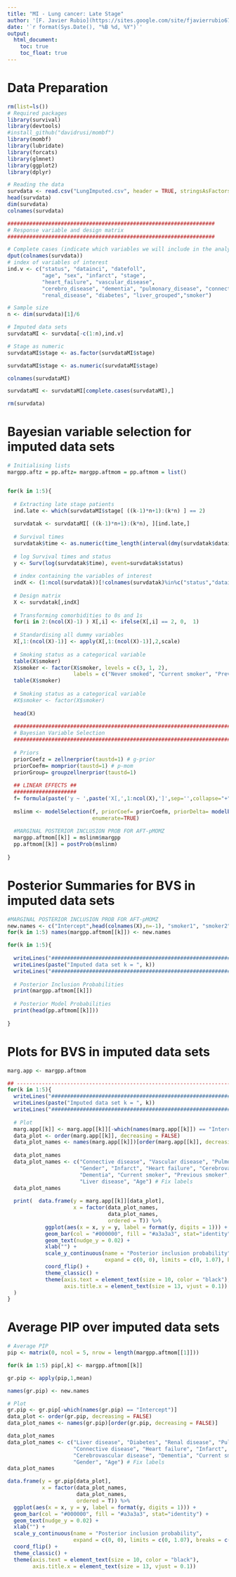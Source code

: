 ```yaml
---
title: "MI - Lung cancer: Late Stage"
author: '[F. Javier Rubio](https://sites.google.com/site/fjavierrubio67/), Danilo Alvares, Daniel Redondo-Sanchez and Miguel Angel Luque-Fernandez'
date: '`r format(Sys.Date(), "%B %d, %Y")`'
output:
  html_document:
    toc: true
    toc_float: true
---
```


# Data Preparation

```r
rm(list=ls())
# Required packages
library(survival)
library(devtools)
#install_github("davidrusi/mombf")
library(mombf)
library(lubridate)
library(forcats)
library(glmnet)
library(ggplot2)
library(dplyr)

# Reading the data
survdata <- read.csv("LungImputed.csv", header = TRUE, stringsAsFactors=FALSE)
head(survdata)
dim(survdata)
colnames(survdata)

##################################################################
# Response variable and design matrix
##################################################################

# Complete cases (indicate which variables we will include in the analysis only)
dput(colnames(survdata))
# index of variables of interest
ind.v <- c("status", "datainci", "datefoll", 
           "age", "sex", "infarct", "stage", 
           "heart_failure", "vascular_disease", 
           "cerebro_disease", "dementia", "pulmonary_disease", "connective_disease", 
           "renal_disease", "diabetes", "liver_grouped","smoker")

# Sample size
n <- dim(survdata)[1]/6

# Imputed data sets
survdataMI <- survdata[-c(1:n),ind.v]

# Stage as numeric
survdataMI$stage <- as.factor(survdataMI$stage)

survdataMI$stage <- as.numeric(survdataMI$stage)

colnames(survdataMI)

survdataMI <- survdataMI[complete.cases(survdataMI),]

rm(survdata)
```

# Bayesian variable selection for imputed data sets

```r
# Initialising lists
margpp.aftz = pp.aftz= margpp.aftmom = pp.aftmom = list()


for(k in 1:5){
  
  # Extracting late stage patients
  ind.late <- which(survdataMI$stage[ ((k-1)*n+1):(k*n) ] == 2)
  
  survdatak <- survdataMI[ ((k-1)*n+1):(k*n), ][ind.late,]
  
  # Survival times
  survdatak$time <- as.numeric(time_length(interval(dmy(survdatak$datainci), dmy(survdatak$datefoll)), "year"))
  
  # log Survival times and status
  y <- Surv(log(survdatak$time), event=survdatak$status)
  
  # index containing the variables of interest
  indX <- (1:ncol(survdatak))[!colnames(survdatak)%in%c("status","datainci","datefoll","time", "stage")] 
  
  # Design matrix
  X <- survdatak[,indX] 
  
  # Transforming comorbidities to 0s and 1s
  for(i in 2:(ncol(X)-1) ) X[,i] <- ifelse(X[,i] == 2, 0,  1) 
  
  # Standardising all dummy variables
  X[,1:(ncol(X)-1)] <- apply(X[,1:(ncol(X)-1)],2,scale) 
  
  # Smoking status as a categorical variable
  table(X$smoker)
  X$smoker <- factor(X$smoker, levels = c(3, 1, 2),
                     labels = c("Never smoked", "Current smoker", "Previous smoker"), ordered = T)
  table(X$smoker)
  
  # Smoking status as a categorical variable
  #X$smoker <- factor(X$smoker)
  
  head(X)
  
  #####################################################################
  # Bayesian Variable Selection
  #####################################################################
  
  # Priors
  priorCoefz = zellnerprior(taustd=1) # g-prior
  priorCoefm= momprior(taustd=1) # p-mom
  priorGroup= groupzellnerprior(taustd=1)
  
  ## LINEAR EFFECTS ##
  ####################
  f= formula(paste('y ~ ',paste('X[,',1:ncol(X),']',sep='',collapse="+"),sep=''))
  
  mslinm <- modelSelection(f, priorCoef= priorCoefm, priorDelta= modelbbprior(1,1), priorGroup=priorGroup, 
                           enumerate=TRUE)
  
  #MARGINAL POSTERIOR INCLUSION PROB FOR AFT-pMOMZ 
  margpp.aftmom[[k]] = mslinm$margpp
  pp.aftmom[[k]] = postProb(mslinm)
  
}
```

# Posterior Summaries for BVS in imputed data sets

```r

#MARGINAL POSTERIOR INCLUSION PROB FOR AFT-pMOMZ 
new.names <- c("Intercept",head(colnames(X),n=-1), "smoker1", "smoker2")
for(k in 1:5) names(margpp.aftmom[[k]]) <- new.names

for(k in 1:5){
  
  writeLines("##################################################################")
  writeLines(paste("Imputed data set k = ", k))
  writeLines("##################################################################")
  
  # Posterior Inclusion Probabilities
  print(margpp.aftmom[[k]])
  
  # Posterior Model Probabilities  
  print(head(pp.aftmom[[k]]))
  
}

```

# Plots for BVS in imputed data sets

```r

marg.app <- margpp.aftmom

## --------------------------------------------------------------------------------------------------------------------------------------
for(k in 1:5){
  writeLines("##################################################################")
  writeLines(paste("Imputed data set k = ", k))
  writeLines("##################################################################")
  
  # Plot
  marg.app[[k]] <- marg.app[[k]][-which(names(marg.app[[k]]) == "Intercept")]
  data_plot <- order(marg.app[[k]], decreasing = FALSE)
  data_plot_names <- names(marg.app[[k]])[order(marg.app[[k]], decreasing = FALSE)]
  
  data_plot_names
  data_plot_names <- c("Connective disease", "Vascular disease", "Pulmonary disease", "Diabetes",
                       "Gender", "Infarct", "Heart failure", "Cerebrovascular disease",
                       "Dementia", "Current smoker", "Previous smoker", "Renal disease",
                       "Liver disease", "Age") # Fix labels
  data_plot_names
  
  print(  data.frame(y = marg.app[[k]][data_plot],
                     x = factor(data_plot_names,
                                data_plot_names,
                                ordered = T)) %>% 
            ggplot(aes(x = x, y = y, label = format(y, digits = 1))) + 
            geom_bar(col = "#000000", fill = "#a3a3a3", stat="identity") +
            geom_text(nudge_y = 0.02) + 
            xlab("") +
            scale_y_continuous(name = "Posterior inclusion probability",
                               expand = c(0, 0), limits = c(0, 1.07), breaks = c(0:10)/10) + 
            coord_flip() +
            theme_classic() + 
            theme(axis.text = element_text(size = 10, color = "black"),
                  axis.title.x = element_text(size = 13, vjust = 0.1))
  )
}
```


# Average PIP over imputed data sets

```r

# Average PIP
pip <- matrix(0, ncol = 5, nrow = length(margpp.aftmom[[1]]))

for(k in 1:5) pip[,k] <- margpp.aftmom[[k]]

gr.pip <- apply(pip,1,mean)

names(gr.pip) <- new.names

# Plot
gr.pip <- gr.pip[-which(names(gr.pip) == "Intercept")]
data_plot <- order(gr.pip, decreasing = FALSE)
data_plot_names <- names(gr.pip)[order(gr.pip, decreasing = FALSE)]

data_plot_names
data_plot_names <- c("Liver disease", "Diabetes", "Renal disease", "Pulmonary disease", 
                     "Connective disease", "Heart failure", "Infarct", "Vascular disease",
                     "Cerebrovascular disease", "Dementia", "Current smoker", "Previous smoker",  
                     "Gender", "Age") # Fix labels
data_plot_names

data.frame(y = gr.pip[data_plot],
           x = factor(data_plot_names,
                      data_plot_names,
                      ordered = T)) %>% 
  ggplot(aes(x = x, y = y, label = format(y, digits = 1))) + 
  geom_bar(col = "#000000", fill = "#a3a3a3", stat="identity") +
  geom_text(nudge_y = 0.02) + 
  xlab("") +
  scale_y_continuous(name = "Posterior inclusion probability",
                     expand = c(0, 0), limits = c(0, 1.07), breaks = c(0:10)/10) + 
  coord_flip() +
  theme_classic() + 
  theme(axis.text = element_text(size = 10, color = "black"),
        axis.title.x = element_text(size = 13, vjust = 0.1))
```